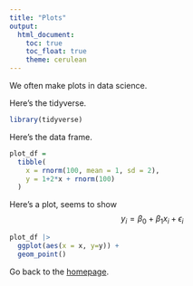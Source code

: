 ```yaml
---
title: "Plots"
output: 
  html_document:
    toc: true
    toc_float: true
    theme: cerulean
---
```


We often make plots in data science.

Here's the tidyverse.
```r
library(tidyverse)

```

Here's the data frame. 
```r
plot_df = 
  tibble(
    x = rnorm(100, mean = 1, sd = 2),
    y = 1+2*x + rnorm(100)
  )
```

Here's a plot, seems to show
$$y_i = \beta_0 + \beta_1 x_i + \epsilon_i$$

```r
plot_df |> 
  ggplot(aes(x = x, y=y)) +
  geom_point()
```

Go back to the [homepage](index.html).

